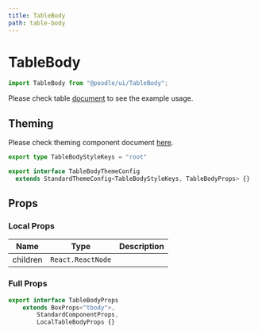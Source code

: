 ```yaml
---
title: TableBody
path: table-body
---
```


# TableBody

```jsx
import TableBody from "@poodle/ui/TableBody";
```

Please check table [document](/ui/components/table) to see the example usage.

## Theming

[//]: # (GetTheming[==TableBodyStyleKeys,TableBodyThemeConfig,TableBody/index.ts==])



Please check theming component document [here](/theming/component).
 		
```ts
export type TableBodyStyleKeys = "root"

export interface TableBodyThemeConfig
  extends StandardThemeConfig<TableBodyStyleKeys, TableBodyProps> {}

``` 
		
		

[//]: # (EndGetTheming)

## Props

[//]: # (GetProps[==LocalTableBodyProps,TableBody/TableBody.tsx==])


### Local Props


| Name     | Type              | Description |
| -------- | ----------------- | ----------- |
| children | `React.ReactNode` |             |
				

[//]: # (EndGetProps)

[//]: # (GetPartialProps[==TableBodyProps,TableBody/TableBody.tsx==])


### Full Props

```ts
export interface TableBodyProps
	extends BoxProps<"tbody">,
		StandardComponentProps,
		LocalTableBodyProps {} 
```
				

[//]: # (GetPartialProps)
